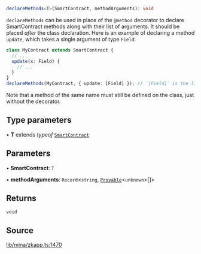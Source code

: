 ```ts
declareMethods<T>(SmartContract, methodArguments): void
```

`declareMethods` can be used in place of the `@method` decorator
to declare SmartContract methods along with their list of arguments.
It should be placed _after_ the class declaration.
Here is an example of declaring a method `update`, which takes a single argument of type `Field`:
```ts
class MyContract extends SmartContract {
  // ...
  update(x: Field) {
    // ...
  }
}
declareMethods(MyContract, { update: [Field] }); // `[Field]` is the list of arguments!
```
Note that a method of the same name must still be defined on the class, just without the decorator.

## Type parameters

• **T** extends *typeof* [`SmartContract`](../classes/SmartContract.mdx)

## Parameters

• **SmartContract**: `T`

• **methodArguments**: `Record`\<`string`, [`Provable`](../type-aliases/Provable.mdx)\<`unknown`\>[]\>

## Returns

`void`

## Source

[lib/mina/zkapp.ts:1470](https://github.com/o1-labs/o1js/blob/ccbd5fd4525adaf6c1f07bef7847d7bac67c71b5/src/lib/mina/zkapp.ts#L1470)
